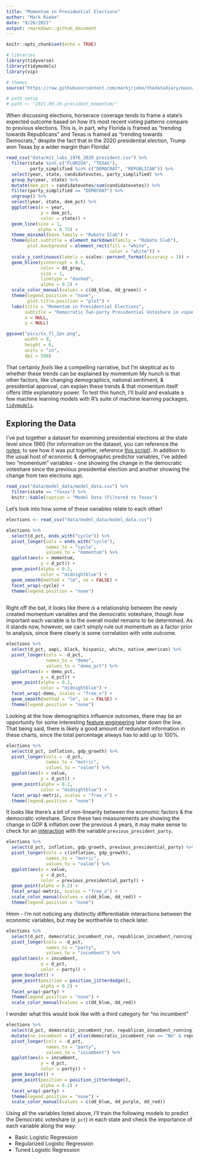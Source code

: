 ```yaml
---
title: "Momentum in Presidential Elections"
author: "Mark Rieke"
date: "9/26/2021"
output: rmarkdown::github_document
---
```


```r
knitr::opts_chunk$set(echo = TRUE)

# libraries 
library(tidyverse)
library(tidymodels)
library(vip)

# themes
source("https://raw.githubusercontent.com/markjrieke/thedatadiary/main/dd_theme_elements/dd_theme_elements.R")

# path setup
# path <- "2021.09.26-president_momentum/"
```

When discussing elections, horserace coverage tends to frame a state's expected outcome based on how it's most recent voting patterns compare to previous elections. This is, in part, why Florida is framed as "trending towards Republicans" and Texas is framed as "trending towards Democrats," despite the fact that in the 2020 presidential election, Trump won Texas by a wider margin than Florida!

```r
read_csv("data/mit_labs_1976_2020_president.csv") %>%
  filter(state %in% c("FLORIDA", "TEXAS"),
         party_simplified %in% c("DEMOCRAT", "REPUBLICAN")) %>%
  select(year, state, candidatevotes, party_simplified) %>%
  group_by(year, state) %>%
  mutate(dem_pct = candidatevotes/sum(candidatevotes)) %>%
  filter(party_simplified == "DEMOCRAT") %>%
  ungroup() %>%
  select(year, state, dem_pct) %>%
  ggplot(aes(x = year,
             y = dem_pct,
             color = state)) +
  geom_line(size = 1,
            alpha = 0.75) +
  theme_minimal(base_family = "Roboto Slab") +
  theme(plot.subtitle = element_markdown(family = "Roboto Slab"),
        plot.background = element_rect(fill = "white",
                                       color = "white")) +
  scale_y_continuous(labels = scales::percent_format(accuracy = 1)) +
  geom_hline(yintercept = 0.5,
             color = dd_gray,
             size = 1,
             linetype = "dashed",
             alpha = 0.2) +
  scale_color_manual(values = c(dd_blue, dd_green)) +
  theme(legend.position = "none",
        plot.title.position = "plot") +
  labs(title = "Momentum in Presidential Elections",
       subtitle = "Democratic Two-party Presidential Voteshare in <span style=color:'#5565D7'>**Florida**</span> and <span style=color:'#65D755'>**Texas**</span> since 1976",
       x = NULL,
       y = NULL)

ggsave("pics/tx_fl_2pv.png",
       width = 9,
       height = 6,
       units = "in",
       dpi = 500)
```

That certainly *feels* like a compelling narrative, but I'm skeptical as to whether these trends can be explained by momentum My hunch is that other factors, like changing demographics, national sentiment, & presidential approval, can explain these trends & that momentum itself offers little explanatory power. To test this hunch, I'll build and evaluate a few machine learning models with R's suite of machine learning packages, [`tidymodels`](https://www.tidymodels.org/). 

## Exploring the Data

I've put together a dataset for examining presidential elections at the state level since 1960 (for information on the dataset, you can reference the [notes](https://github.com/markjrieke/thedatadiary/tree/main/2021.09.26-president_momentum/notes); to see how it was put together, reference [this script](https://github.com/markjrieke/thedatadiary/blob/main/2021.09.26-president_momentum/scripts/data_wrangle.R)). In addition to the usual host of economic & demographic predictor variables, I've added two "momentum" variables - one showing the change in the democratic voteshare since the previous presidential election and another showing the change from two elections ago. 

```r
read_csv("data/model_data/model_data.csv") %>%
  filter(state == "Texas") %>%
  knitr::kable(caption = "Model Data (Filtered to Texas")
```

Let's look into how some of these variables relate to each other!

```r
elections <- read_csv("data/model_data/model_data.csv")

elections %>%
  select(d_pct, ends_with("cycle")) %>%
  pivot_longer(cols = ends_with("cycle"),
               names_to = "cycle",
               values_to = "momentum") %>%
  ggplot(aes(x = momentum,
             y = d_pct)) +
  geom_point(alpha = 0.2,
             color = "midnightblue") +
  geom_smooth(method = "lm", se = FALSE) +
  facet_wrap(~cycle) +
  theme(legend.position = "none")
  
```

Right off the bat, it looks like there *is* a relationship between the newly created momentum variables and the democratic voteshare, though *how* important each variable is to the overall model remains to be determined. As it stands now, however, we can't simply rule out momentum as a factor prior to analysis, since there clearly is some correlation with vote outcome. 

```r
elections %>%
  select(d_pct, aapi, black, hispanic, white, native_american) %>%
  pivot_longer(cols = -d_pct,
               names_to = "demo",
               values_to = "demo_pct") %>%
  ggplot(aes(x = demo_pct,
             y = d_pct)) +
  geom_point(alpha = 0.2,
             color = "midnightblue") +
  facet_wrap(~demo, scales = "free_x") +
  geom_smooth(method = "lm", se = FALSE) +
  theme(legend.position = "none")

```

Looking at the how demographics influence outcomes, there may be an opportunity for some interesting [feature engineering](https://en.wikipedia.org/wiki/Feature_engineering) later down the line. That being said, there is likely a good amount of redundant information in these charts, since the total percentage always has to add up to 100%.

```r
elections %>%
  select(d_pct, inflation, gdp_growth) %>%
  pivot_longer(cols = -d_pct,
               names_to = "metric",
               values_to = "value") %>%
  ggplot(aes(x = value,
             y = d_pct)) +
  geom_point(alpha = 0.2,
             color = "midnightblue") +
  facet_wrap(~metric, scales = "free_x") +
  theme(legend.position = "none")
```

It looks like there's a bit of non-linearity between the economic factors & the democratic voteshare. Since these two measurements are showing the change in GDP & inflation over the previous 4 years, it may make sense to check for an [interaction](https://en.wikipedia.org/wiki/Interaction_(statistics)) with the variable `previous_president_party`.

```r
elections %>%
  select(d_pct, inflation, gdp_growth, previous_presidential_party) %>%
  pivot_longer(cols = c(inflation, gdp_growth),
               names_to = "metric",
               values_to = "value") %>%
  ggplot(aes(x = value,
             y = d_pct,
             color = previous_presidential_party)) +
  geom_point(alpha = 0.2) +
  facet_wrap(~metric, scales = "free_x") +
  scale_color_manual(values = c(dd_blue, dd_red)) +
  theme(legend.position = "none")
```

Hmm - I'm not noticing any distinctly differentiable interactions between the economic variables, but may be worthwhile to check later. 

```r
elections %>%
  select(d_pct, democratic_incumbent_run, republican_incumbent_running) %>%
  pivot_longer(cols = -d_pct,
               names_to = "party",
               values_to = "incumbent") %>%
  ggplot(aes(x = incumbent,
             y = d_pct,
             color = party)) +
  geom_boxplot() +
  geom_point(position = position_jitterdodge(),
             alpha = 0.2) +
  facet_wrap(~party) +
  theme(legend.position = "none") +
  scale_color_manual(values = c(dd_blue, dd_red))
```

I wonder what this would look like with a third category for "no incumbent"

```r
elections %>%
  select(d_pct, democratic_incumbent_run, republican_incumbent_running) %>%
  mutate(no_incumbent = if_else(democratic_incumbent_run == "No" & republican_incumbent_running == "No", "Yes", "No")) %>%
  pivot_longer(cols = -d_pct,
               names_to = "party",
               values_to = "incumbent") %>%
  ggplot(aes(x = incumbent,
             y = d_pct,
             color = party)) +
  geom_boxplot() +
  geom_point(position = position_jitterdodge(),
             alpha = 0.2) +
  facet_wrap(~party) +
  theme(legend.position = "none") +
  scale_color_manual(values = c(dd_blue, dd_purple, dd_red))
```


Using all the variables listed above, I'll train the following models to predict the Democratic voteshare (`d_pct`) in each state and check the importance of each variable along the way:

* Basic Logistic Regression
* Regularized Logistic Regression
* Tuned Logistic Regression






